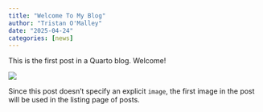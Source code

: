 ```yaml
---
title: "Welcome To My Blog"
author: "Tristan O'Malley"
date: "2025-04-24"
categories: [news]
---
```


This is the first post in a Quarto blog. Welcome!

![](thumbnail.jpg)

Since this post doesn't specify an explicit `image`, the first image in the post will be used in the listing page of posts.
